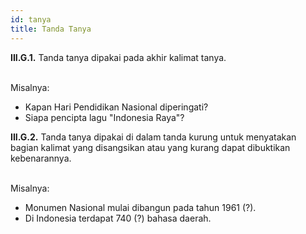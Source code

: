```yaml
---
id: tanya
title: Tanda Tanya
---
```


<div style={{ padding: '20px', color: 'black', backgroundColor: '#dbfaf4' }}>
<b>III.G.1.</b> Tanda tanya dipakai pada akhir kalimat tanya.
</div>
<br />

Misalnya:

- Kapan Hari Pendidikan Nasional diperingati?
- Siapa pencipta lagu "Indonesia Raya"?

<div style={{ padding: '20px', color: 'black', backgroundColor: '#dbfaf4' }}>
<b>III.G.2.</b> Tanda tanya dipakai di dalam tanda kurung untuk menyatakan bagian kalimat yang disangsikan atau yang kurang dapat dibuktikan kebenarannya.
</div>
<br />

Misalnya:

- Monumen Nasional mulai dibangun pada tahun 1961 (?).
- Di Indonesia terdapat 740 (?) bahasa daerah.
